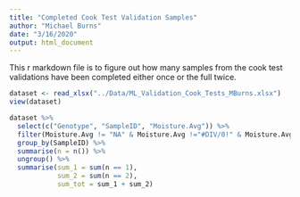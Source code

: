 ```yaml
---
title: "Completed Cook Test Validation Samples"
author: "Michael Burns"
date: "3/16/2020"
output: html_document
---
```


This r markdown file is to figure out how many samples from the cook test validations have been completed either once or the full twice.  
```r
dataset <- read_xlsx("../Data/ML_Validation_Cook_Tests_MBurns.xlsx")
view(dataset)
```

```r
dataset %>% 
  select(c("Genotype", "SampleID", "Moisture.Avg")) %>%
  filter(Moisture.Avg != "NA" & Moisture.Avg !="#DIV/0!" & Moisture.Avg < 0.7 & !str_detect(string = SampleID, pattern = "Test.*")) %>% 
  group_by(SampleID) %>% 
  summarise(n = n()) %>% 
  ungroup() %>% 
  summarise(sum_1 = sum(n == 1),
            sum_2 = sum(n == 2),
            sum_tot = sum_1 + sum_2)
```


